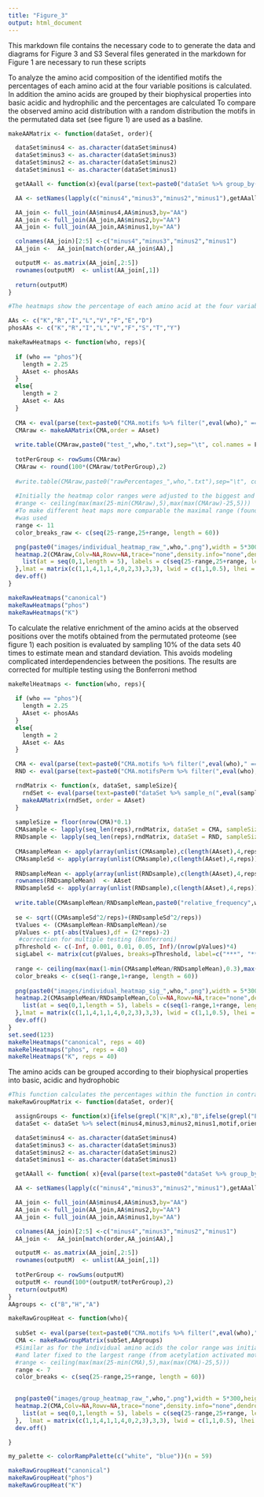 ```yaml
---
title: "Figure_3"
output: html_document
---
```


This markdown file contains the necessary code to to generate the data and diagrams for Figure 3 and S3
Several files generated in the markdown for Figure 1 are necessary to run these scripts

To analyze the amino acid composition of the identified motifs the percentages of each amino acid at the four variable positions is calculated. In addition the amino acids are grouped by their biophysical properties into basic acidic and hydrophilic and the percentages are calculated
To compare the observed amino acid distribution with a random distribution the motifs in the permutated data set (see figure 1) are used as a basline.

```r
makeAAMatrix <- function(dataSet, order){

  dataSet$minus4 <- as.character(dataSet$minus4)
  dataSet$minus3 <- as.character(dataSet$minus3)
  dataSet$minus2 <- as.character(dataSet$minus2)
  dataSet$minus1 <- as.character(dataSet$minus1)

  getAAall <- function(x){eval(parse(text=paste0("dataSet %>% group_by(",eval(x),") %>% summarise(n=n()) %>% select(AA=",eval(x), ",n) ")))}

  AA <- setNames(lapply(c("minus4","minus3","minus2","minus1"),getAAall),c("minus4","minus3","minus2","minus1"))

  AA_join <- full_join(AA$minus4,AA$minus3,by="AA")
  AA_join <- full_join(AA_join,AA$minus2,by="AA")
  AA_join <- full_join(AA_join,AA$minus1,by="AA")

  colnames(AA_join)[2:5] <-c("minus4","minus3","minus2","minus1")
  AA_join <-  AA_join[match(order,AA_join$AA),]

  outputM <- as.matrix(AA_join[,2:5])
  rownames(outputM)  <- unlist(AA_join[,1])
  
  return(outputM)
}
```

```r
#The heatmaps show the percentage of each amino acid at the four variable positions (for each amino acid the four positions sum up to 100%)

AAs <- c("K","R","I","L","V","F","E","D")
phosAAs <- c("K","R","I","L","V","F","S","T","Y")

makeRawHeatmaps <- function(who, reps){
  
  if (who == "phos"){
    length = 2.25
    AAset <- phosAAs
  }
  else{
    length = 2
    AAset <- AAs
  }
  
  CMA <- eval(parse(text=paste0("CMA.motifs %>% filter(",eval(who)," == 1)")))
  CMAraw <- makeAAMatrix(CMA,order = AAset)
  
  write.table(CMAraw,paste0("test_",who,".txt"),sep="\t", col.names = F)
  
  totPerGroup <- rowSums(CMAraw)
  CMAraw <- round(100*(CMAraw/totPerGroup),2)
  
  #write.table(CMAraw,paste0("rawPercentages_",who,".txt"),sep="\t", col.names = F)
  
  #Initially the heatmap color ranges were adjusted to the biggest and smalles values in the matrix
  #range <- ceiling(max(max(25-min(CMAraw),5),max(max(CMAraw)-25,5)))
  #To make different heat maps more comparable the maximal range (found for acetylation activated motifs) 
  #was used
  range <- 11
  color_breaks_raw <- c(seq(25-range,25+range, length = 60))

  png(paste0("images/individual_heatmap_raw_",who,".png"),width = 5*300,height = (2*(length*2+0.6))*300, res = 300)
  heatmap.2(CMAraw,Colv=NA,Rowv=NA,trace="none",density.info="none",dendrogram="none",breaks = color_breaks_raw, col=colorRampPalette(c("white", "blue"))(n = 59),  margins = c(0,0), labCol=NA, keysize=0.5,key.title = NA, key.xlab=NA, key.par = list(cex=1.5), key.xtickfun = function(){
    list(at = seq(0,1,length = 5), labels = c(seq(25-range,25+range, length = 5)))
  },lmat = matrix(c(1,1,4,1,1,4,0,2,3),3,3), lwid = c(1,1,0.5), lhei = c(length,length,0.6))
  dev.off()
}

makeRawHeatmaps("canonical")
makeRawHeatmaps("phos")
makeRawHeatmaps("K")
```

To calculate the relative enrichment of the amino acids at the observed positions over the motifs obtained from the permutated proteome (see figure 1) each position is evaluated by sampling 10% of the data sets 40 times to estimate mean and standard deviation. This avoids modeling complicated interdependencies between the positions.
The results are corrected for multiple testing using the Bonferroni method

```r
makeRelHeatmaps <- function(who, reps){
  
  if (who == "phos"){
    length = 2.25
    AAset <- phosAAs
  }
  else{
    length = 2
    AAset <- AAs
  }

  CMA <- eval(parse(text=paste0("CMA.motifs %>% filter(",eval(who)," == 1)")))
  RND <- eval(parse(text=paste0("CMA.motifsPerm %>% filter(",eval(who)," == 1)")))

  rndMatrix <- function(x, dataSet, sampleSize){
    rndSet <- eval(parse(text=paste0("dataSet %>% sample_n(",eval(sampleSize),")")))
    makeAAMatrix(rndSet, order = AAset)
  }
  
  sampleSize = floor(nrow(CMA)*0.1)
  CMAsample <- lapply(seq_len(reps),rndMatrix, dataSet = CMA, sampleSize = sampleSize)
  RNDsample <- lapply(seq_len(reps),rndMatrix, dataSet = RND, sampleSize = sampleSize)
 
  CMAsampleMean <- apply(array(unlist(CMAsample),c(length(AAset),4,reps)),c(1:2),mean)
  CMAsampleSd <- apply(array(unlist(CMAsample),c(length(AAset),4,reps)),c(1:2),sd)
  
  RNDsampleMean <- apply(array(unlist(RNDsample),c(length(AAset),4,reps)),c(1:2),mean)
  rownames(RNDsampleMean)  <- AAset
  RNDsampleSd <- apply(array(unlist(RNDsample),c(length(AAset),4,reps)),c(1:2),sd)
  
  write.table(CMAsampleMean/RNDsampleMean,paste0("relative_frequency",who,".txt"), sep="\t", col.names = F)
  
  se <- sqrt((CMAsampleSd^2/reps)+(RNDsampleSd^2/reps))
  tValues <- (CMAsampleMean-RNDsampleMean)/se
  pValues <- pt(-abs(tValues),df = (2*reps)-2)
   #correction for multiple testing (Bonferroni)
  pThreshold <- c(-Inf, 0.001, 0.01, 0.05, Inf)/(nrow(pValues)*4)
  sigLabel <- matrix(cut(pValues, breaks=pThreshold, label=c("***", "**", "*", "")),length(AAset),4)
  
  range <- ceiling(max(max(1-min(CMAsampleMean/RNDsampleMean),0.3),max(max(CMAsampleMean/RNDsampleMean)-1,0.3))*10)/10
  color_breaks <- c(seq(1-range,1+range, length = 60))
  
  png(paste0("images/individual_heatmap_sig_",who,".png"),width = 5*300,height = (2*(length*2+0.6))*300, res = 300)
  heatmap.2(CMAsampleMean/RNDsampleMean,Colv=NA,Rowv=NA,trace="none",density.info="none",dendrogram="none",breaks=color_breaks,col=redblue(59), cellnote = sigLabel, notecex = 4, notecol = "black", margins = c(0,0), labCol=NA, keysize=0.5,key.title = NA, key.xlab=NA, key.par = list(cex=1.5),  key.xtickfun = function(){
    list(at = seq(0,1,length = 5), labels = c(seq(1-range,1+range, length = 5)))
  },lmat = matrix(c(1,1,4,1,1,4,0,2,3),3,3), lwid = c(1,1,0.5), lhei = c(length,length,0.6))
  dev.off()
}
set.seed(123)
makeRelHeatmaps("canonical", reps = 40)
makeRelHeatmaps("phos", reps = 40)
makeRelHeatmaps("K", reps = 40)
```

The amino acids can be grouped according to their biophysical properties into basic, acidic and hydrophobic

```r
#This function calculates the percentages within the function in contrast to the individual amino acids
makeRawGroupMatrix <- function(dataSet, order){

  assignGroups <- function(x){ifelse(grepl("K|R",x),"B",ifelse(grepl("E|D|S|T|Y",x),"A","H"))}
  dataSet <- dataSet %>% select(minus4,minus3,minus2,minus1,motif,orientation) %>% mutate_at(vars(minus4,minus3,minus2,minus1), funs(assignGroups(.)))

  dataSet$minus4 <- as.character(dataSet$minus4)
  dataSet$minus3 <- as.character(dataSet$minus3)
  dataSet$minus2 <- as.character(dataSet$minus2)
  dataSet$minus1 <- as.character(dataSet$minus1)

  getAAall <- function( x){eval(parse(text=paste0("dataSet %>% group_by(",eval(x),") %>% summarise(n= n()) %>% select(AA=",eval(x), ",n) ")))}

  AA <- setNames(lapply(c("minus4","minus3","minus2","minus1"),getAAall),c("minus4","minus3","minus2","minus1"))

  AA_join <- full_join(AA$minus4,AA$minus3,by="AA")
  AA_join <- full_join(AA_join,AA$minus2,by="AA")
  AA_join <- full_join(AA_join,AA$minus1,by="AA")

  colnames(AA_join)[2:5] <-c("minus4","minus3","minus2","minus1")
  AA_join <-  AA_join[match(order,AA_join$AA),]

  outputM <- as.matrix(AA_join[,2:5])
  rownames(outputM)  <- unlist(AA_join[,1])
  
  totPerGroup <- rowSums(outputM)
  outputM <- round(100*(outputM/totPerGroup),2)
  return(outputM)
}
AAgroups <- c("B","H","A")
```

```r
makeRawGroupHeat <- function(who){
  
  subSet <- eval(parse(text=paste0("CMA.motifs %>% filter(",eval(who)," == 1)")))
  CMA <- makeRawGroupMatrix(subSet,AAgroups)
  #Similar as for the individual amino acids the color range was initially dynamic
  #and later fixed to the largest range (from acetylation activated motifs)
  #range <- ceiling(max(max(25-min(CMA),5),max(max(CMA)-25,5)))
  range <- 7
  color_breaks <- c(seq(25-range,25+range, length = 60))

  
  png(paste0("images/group_heatmap_raw_",who,".png"),width = 5*300,height = 4.2*300, res = 300)
  heatmap.2(CMA,Colv=NA,Rowv=NA,trace="none",density.info="none",dendrogram="none",breaks = color_breaks, col=my_palette,  margins = c(0,0), labCol=NA, keysize=1.5,key.title = NA, key.xlab=NA, key.par = list(cex=1.5), key.xtickfun = function(){
    list(at = seq(0,1,length = 5), labels = c(seq(25-range,25+range, length = 5)))
  },  lmat = matrix(c(1,1,4,1,1,4,0,2,3),3,3), lwid = c(1,1,0.5), lhei = c(0.75,0.75,0.6))
  dev.off()

}

my_palette <- colorRampPalette(c("white", "blue"))(n = 59)

makeRawGroupHeat("canonical")
makeRawGroupHeat("phos")
makeRawGroupHeat("K")
```
